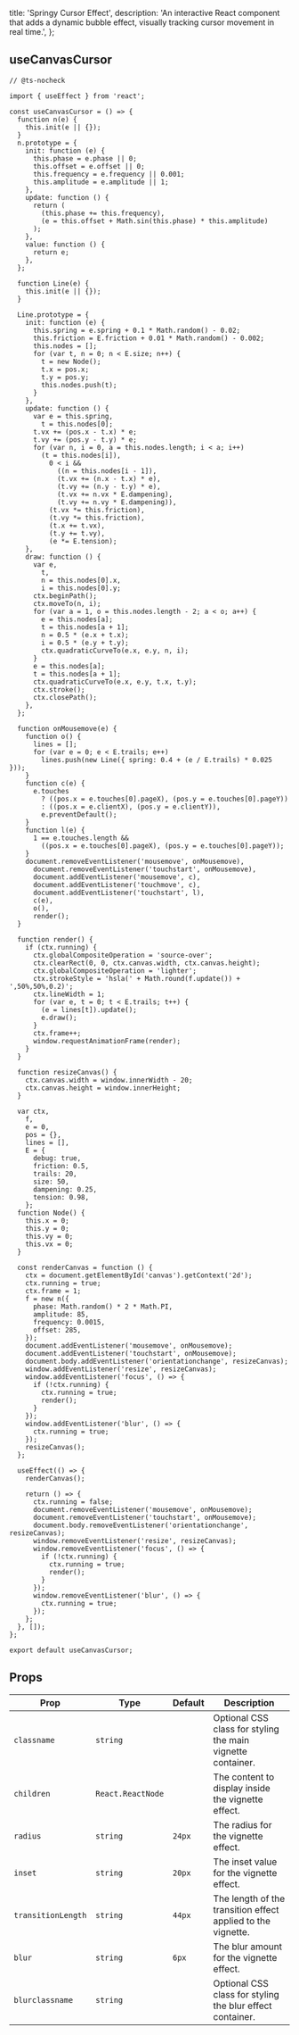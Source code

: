   title: 'Springy Cursor Effect',
  description:
    'An interactive React component that adds a dynamic bubble effect, visually tracking cursor movement in real time.',
};

<ComponentCodePreview name='springy-cursor' />

## useCanvasCursor

```tsx
// @ts-nocheck

import { useEffect } from 'react';

const useCanvasCursor = () => {
  function n(e) {
    this.init(e || {});
  }
  n.prototype = {
    init: function (e) {
      this.phase = e.phase || 0;
      this.offset = e.offset || 0;
      this.frequency = e.frequency || 0.001;
      this.amplitude = e.amplitude || 1;
    },
    update: function () {
      return (
        (this.phase += this.frequency),
        (e = this.offset + Math.sin(this.phase) * this.amplitude)
      );
    },
    value: function () {
      return e;
    },
  };

  function Line(e) {
    this.init(e || {});
  }

  Line.prototype = {
    init: function (e) {
      this.spring = e.spring + 0.1 * Math.random() - 0.02;
      this.friction = E.friction + 0.01 * Math.random() - 0.002;
      this.nodes = [];
      for (var t, n = 0; n < E.size; n++) {
        t = new Node();
        t.x = pos.x;
        t.y = pos.y;
        this.nodes.push(t);
      }
    },
    update: function () {
      var e = this.spring,
        t = this.nodes[0];
      t.vx += (pos.x - t.x) * e;
      t.vy += (pos.y - t.y) * e;
      for (var n, i = 0, a = this.nodes.length; i < a; i++)
        (t = this.nodes[i]),
          0 < i &&
            ((n = this.nodes[i - 1]),
            (t.vx += (n.x - t.x) * e),
            (t.vy += (n.y - t.y) * e),
            (t.vx += n.vx * E.dampening),
            (t.vy += n.vy * E.dampening)),
          (t.vx *= this.friction),
          (t.vy *= this.friction),
          (t.x += t.vx),
          (t.y += t.vy),
          (e *= E.tension);
    },
    draw: function () {
      var e,
        t,
        n = this.nodes[0].x,
        i = this.nodes[0].y;
      ctx.beginPath();
      ctx.moveTo(n, i);
      for (var a = 1, o = this.nodes.length - 2; a < o; a++) {
        e = this.nodes[a];
        t = this.nodes[a + 1];
        n = 0.5 * (e.x + t.x);
        i = 0.5 * (e.y + t.y);
        ctx.quadraticCurveTo(e.x, e.y, n, i);
      }
      e = this.nodes[a];
      t = this.nodes[a + 1];
      ctx.quadraticCurveTo(e.x, e.y, t.x, t.y);
      ctx.stroke();
      ctx.closePath();
    },
  };

  function onMousemove(e) {
    function o() {
      lines = [];
      for (var e = 0; e < E.trails; e++)
        lines.push(new Line({ spring: 0.4 + (e / E.trails) * 0.025 }));
    }
    function c(e) {
      e.touches
        ? ((pos.x = e.touches[0].pageX), (pos.y = e.touches[0].pageY))
        : ((pos.x = e.clientX), (pos.y = e.clientY)),
        e.preventDefault();
    }
    function l(e) {
      1 == e.touches.length &&
        ((pos.x = e.touches[0].pageX), (pos.y = e.touches[0].pageY));
    }
    document.removeEventListener('mousemove', onMousemove),
      document.removeEventListener('touchstart', onMousemove),
      document.addEventListener('mousemove', c),
      document.addEventListener('touchmove', c),
      document.addEventListener('touchstart', l),
      c(e),
      o(),
      render();
  }

  function render() {
    if (ctx.running) {
      ctx.globalCompositeOperation = 'source-over';
      ctx.clearRect(0, 0, ctx.canvas.width, ctx.canvas.height);
      ctx.globalCompositeOperation = 'lighter';
      ctx.strokeStyle = 'hsla(' + Math.round(f.update()) + ',50%,50%,0.2)';
      ctx.lineWidth = 1;
      for (var e, t = 0; t < E.trails; t++) {
        (e = lines[t]).update();
        e.draw();
      }
      ctx.frame++;
      window.requestAnimationFrame(render);
    }
  }

  function resizeCanvas() {
    ctx.canvas.width = window.innerWidth - 20;
    ctx.canvas.height = window.innerHeight;
  }

  var ctx,
    f,
    e = 0,
    pos = {},
    lines = [],
    E = {
      debug: true,
      friction: 0.5,
      trails: 20,
      size: 50,
      dampening: 0.25,
      tension: 0.98,
    };
  function Node() {
    this.x = 0;
    this.y = 0;
    this.vy = 0;
    this.vx = 0;
  }

  const renderCanvas = function () {
    ctx = document.getElementById('canvas').getContext('2d');
    ctx.running = true;
    ctx.frame = 1;
    f = new n({
      phase: Math.random() * 2 * Math.PI,
      amplitude: 85,
      frequency: 0.0015,
      offset: 285,
    });
    document.addEventListener('mousemove', onMousemove);
    document.addEventListener('touchstart', onMousemove);
    document.body.addEventListener('orientationchange', resizeCanvas);
    window.addEventListener('resize', resizeCanvas);
    window.addEventListener('focus', () => {
      if (!ctx.running) {
        ctx.running = true;
        render();
      }
    });
    window.addEventListener('blur', () => {
      ctx.running = true;
    });
    resizeCanvas();
  };

  useEffect(() => {
    renderCanvas();

    return () => {
      ctx.running = false;
      document.removeEventListener('mousemove', onMousemove);
      document.removeEventListener('touchstart', onMousemove);
      document.body.removeEventListener('orientationchange', resizeCanvas);
      window.removeEventListener('resize', resizeCanvas);
      window.removeEventListener('focus', () => {
        if (!ctx.running) {
          ctx.running = true;
          render();
        }
      });
      window.removeEventListener('blur', () => {
        ctx.running = true;
      });
    };
  }, []);
};

export default useCanvasCursor;
```

## Props

| Prop               | Type              | Default | Description                                                  |
| ------------------ | ----------------- | ------- | ------------------------------------------------------------ |
| `classname`        | `string`          |         | Optional CSS class for styling the main vignette container.  |
| `children`         | `React.ReactNode` |         | The content to display inside the vignette effect.           |
| `radius`           | `string`          | `24px`  | The radius for the vignette effect.                          |
| `inset`            | `string`          | `20px`  | The inset value for the vignette effect.                     |
| `transitionLength` | `string`          | `44px`  | The length of the transition effect applied to the vignette. |
| `blur`             | `string`          | `6px`   | The blur amount for the vignette effect.                     |
| `blurclassname`    | `string`          |         | Optional CSS class for styling the blur effect container.    |
